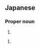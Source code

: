 ==Japanese==
{{ja-kanjitab|ひろ|たか}}

===Proper noun===
{{ja-pos|proper|ひろたか}}

# {{given name|male|lang=ja|sort=ひろたか}}

{{ja-kanjitab|よし|き}}

{{ja-pos|proper|よしき}}

# {{given name|male|lang=ja|sort=よしき}}